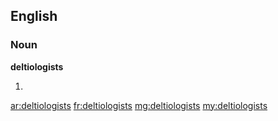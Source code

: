 ==English==

===Noun===
'''deltiologists'''

# {{plural of|deltiologist}}

[[ar:deltiologists]]
[[fr:deltiologists]]
[[mg:deltiologists]]
[[my:deltiologists]]